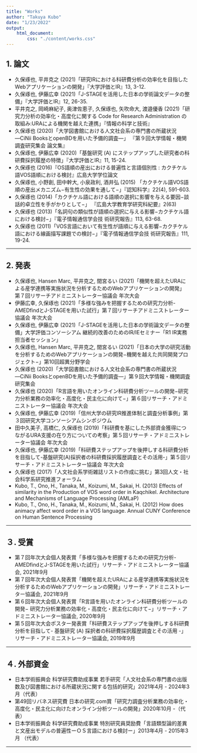 ```yaml
---
title: "Works"
author: "Takuya Kubo"
date: "1/23/2022"
output:
    html_document:
        css: "./content/works.css" 
---
```


## 1. 論文
+ 久保琢也, 平井克之 (2021)「研究IRにおける科研費分析の効率化を目指したWebアプリケーションの開発」『大学評価とIR』13, 3-12.
+ 久保琢也, 伊藤広幸 (2021)「J-STAGEを活用した日本の学術論文データの整備」『大学評価とIR』12, 26-35.
+ 平井克之, 岡崎麻紀子, 奥津佐恵子, 久保琢也, 矢吹命大, 渡邉優香 (2021)「研究力分析の効率化・高度化に関する Code for Research Administration の取組み:URAによる機関を越えた連携」『情報の科学と技術』
+ 久保琢也 (2020)「大学図書館における人文社会系の専門書の所蔵状況 ―CiNii BooksとopenBDを用いた予備的調査―」 『第９回大学情報・機関調査研究集会 論文集』
+ 久保琢也, 伊藤広幸 (2020)「基盤研究 (A) にステップアップした研究者の科研費採択履歴の特徴」『大学評価とIR』11, 15-24.
+ 久保琢也 (2016)『OS語順の産出における普遍性と言語個別性 : カクチケル語VOS語順における検討』広島大学学位論文
+ 久保琢也, 小野創, 田中幹大, 小泉政利,  酒井弘 (2015) 「カクチケル語VOS語順の産出メカニズム−有生性の効果を通して−」『認知科学』22(4), 591-603.
+ 久保琢也 (2014)「カクチケル語における語順の選択に影響を与える要因−談話的卓立性を手がかりとして−」 『広島大学教育学研究科紀要』2(63)
+ 久保琢也 (2013)「名詞句の類似性が語順の選択に与える影響−カクチケル語における検討−」『電子情報通信学会技 術研究報告』113, 63-68.  
+ 久保琢也 (2011)「VOS言語において有生性が語順に与える影響−カクチケル語における線画描写課題での検討−」『電子情報通信学会技 術研究報告』111, 19-24. 


---

## 2. 発表  
+ 久保琢也, Hansen Marc, 平井克之, 間宮るい (2021)「機関を超えたURAによる産学連携等実施状況を分析するためのWebアプリケーションの開発」 第７回リサーチアドミニストレーター協議会 年次大会  
+ 伊藤広幸, 久保琢也 (2021)「多様な強みを把握するための研究力分析-AMEDfindとJ-STAGEを用いた試行」第７回リサーチアドミニストレーター協議会 年次大会
+ 久保琢也, 伊藤広幸 (2021)「J-STAGEを活用した日本の学術論文データの整備」大学評価コンソーシアム 継続的改善のためのIR/IEセミナー「R1 IR実務担当者セッション」
+ 久保琢也, Hansen Marc, 平井克之, 間宮るい (2021)「日本の大学の研究活動を分析するためのWebアプリケーションの開発−機関を越えた共同開発プロジェクト−」第10回超異分野学会
+ 久保琢也 (2020)「大学図書館における人文社会系の専門書の所蔵状況―CiNii BooksとopenBDを用いた予備的調査―」第９回大学情報・機関調査研究集会
+ 久保琢也 (2020)「R言語を用いたオンライン科研費分析ツールの開発−研究力分析業務の効率化・高度化・民主化に向けて−」第６回リサーチ・アドミニストレーター協議会 年次大会
+ 久保琢也, 伊藤広幸 (2019)「信州大学の研究IR推進体制と調査分析事例」第３回研究大学コンソーシアムシンポジウム
+ 田中久美子, 高橋仁, 久保琢也 (2019)「科研費を基にした外部資金獲得につながるURA支援の在り方についての考察」第５回リサーチ・アドミニストレーター協議会 年次大会
+ 久保琢也, 伊藤広幸 (2019)「科研費ステップアップを後押しする科研費分析を目指して-基盤研究(A)採択者の科研費採択履歴調査とその活用-」第５回リサーチ・アドミニストレーター協議会 年次大会
+ 久保琢也 (2017)「人文社会系学術雑誌リストの作成に挑む」第3回人文・社会科学系研究推進フォーラム  
+ Kubo, T., Ono, H., Tanaka, M., Koizumi, M., Sakai, H. (2013) Effects of similarity in the Production of VOS word order in Kaqchikel. Architecture and Mechanisms of Language Processing (AMLaP)
+ Kubo, T., Ono, H., Tanaka, M., Koizumi, M., Sakai, H. (2012) How does animacy affect word order in a VOS language. Annual CUNY Conference on Human Sentence Processing

---


## ３. 受賞  
+ 第７回年次大会個人発表賞「多様な強みを把握するための研究力分析-AMEDfindとJ-STAGEを用いた試行」リサーチ・アドミニストレーター協議会, 2021年9月
+ 第７回年次大会個人発表賞「機関を超えたURAによる産学連携等実施状況を分析するためのWebアプリケーションの開発」リサーチ・アドミニストレーター協議会, 2021年9月
+ 第６回年次大会個人発表賞「R言語を用いたオンライン科研費分析ツールの開発− 研究力分析業務の効率化・高度化・民主化に向けて−」リサーチ・アドミニストレーター協議会, 2020年9月
+ 第５回年次大会ポスター発表賞「科研費ステップアップを後押しする科研費分析を目指して- 基盤研究 (A) 採択者の科研費採択履歴調査とその活用 -」 リサーチ・アドミニストレーター協議会, 2019年9月

---

## ４. 外部資金  
+ 日本学術振興会 科学研究費助成事業 若手研究「人文社会系の専門書の出版数及び図書館における所蔵状況に関する包括的研究」2021年4月 - 2024年3月（代表）
+ 第49回リバネス研究費 日本の研究.com賞「研究力調査分析業務の効率化・高度化・民主化に向けたオンライン分析ツールの開発」2020年10月 -（代表）
+ 日本学術振興会 科学研究費助成事業 特別研究員奨励費「言語類型論的差異と文産出モデルの普遍性ーＯＳ言語における検討ー」2013年4月 - 2015年3月 （代表）

---

